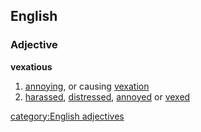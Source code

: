 ==English==
===Adjective===
'''vexatious'''
#[[annoying]], or causing [[vexation]]
#[[harassed]], [[distressed]], [[annoyed]] or [[vexed]]
[[category:English adjectives]]